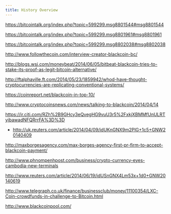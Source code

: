 ```yaml
---
title: History Overview
---
```


https://bitcointalk.org/index.php?topic=599299.msg8801544#msg8801544

https://bitcointalk.org/index.php?topic=599299.msg8801961#msg8801961

https://bitcointalk.org/index.php?topic=599299.msg8802038#msg8802038

http://www.followthecoin.com/interview-creator-blackcoin-bc/

http://blogs.wsj.com/moneybeat/2014/06/05/bitbeat-blackcoin-tries-to-stake-its-proof-as-legit-bitcoin-alternative/

http://ftalphaville.ft.com/2014/05/23/1859942/whod-have-thought-cryptocurrencies-are-replicating-conventional-systems/

https://coinreport.net/blackcoin-in-top-10/

http://www.cryptocoinsnews.com/news/talking-to-blackcoin/2014/04/14

https://ir.citi.com/RZh%2B9GHcy3eQvegHG9vuU3r5%2FxkjXBMMfUnULRTyibawadNFQRrrFA%3D%3D

- http://uk.reuters.com/article/2014/04/09/idUKnGNX9m2PlG+1c5+GNW20140409

http://maxborgesagency.com/max-borges-agency-first-pr-firm-to-accept-blackcoin-payment/

http://www.phnompenhpost.com/business/crypto-currency-eyes-cambodia-new-terminals

http://www.reuters.com/article/2014/06/19/idUSnGNX4Lm53x+1d0+GNW20140619

http://www.telegraph.co.uk/finance/businessclub/money/11100354/LXC-Coin-crowdfunds-in-challenge-to-Bitcoin.html

http://www.blackcoinpool.com/